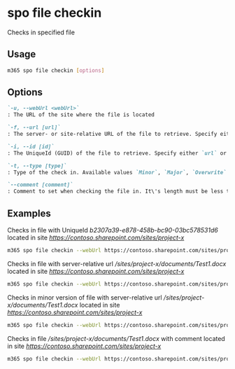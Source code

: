 
# spo file checkin

Checks in specified file

## Usage

```sh
m365 spo file checkin [options]
```

## Options

```md defintion-list
`-u, --webUrl <webUrl>`
: The URL of the site where the file is located

`-f, --url [url]`
: The server- or site-relative URL of the file to retrieve. Specify either `url` or `id` but not both

`-i, --id [id]`
: The UniqueId (GUID) of the file to retrieve. Specify either `url` or `id` but not both

`-t, --type [type]`
: Type of the check in. Available values `Minor`, `Major`, `Overwrite`. Default is Major

`--comment [comment]`
: Comment to set when checking the file in. It\'s length must be less than 1024 letters. Default is empty string
```

<Global />

## Examples

Checks in file with UniqueId _b2307a39-e878-458b-bc90-03bc578531d6_ located in site _https://contoso.sharepoint.com/sites/project-x_

```sh
m365 spo file checkin --webUrl https://contoso.sharepoint.com/sites/project-x --id 'b2307a39-e878-458b-bc90-03bc578531d6'
```

Checks in file with server-relative url _/sites/project-x/documents/Test1.docx_ located in site _https://contoso.sharepoint.com/sites/project-x_

```sh
m365 spo file checkin --webUrl https://contoso.sharepoint.com/sites/project-x --url '/sites/project-x/documents/Test1.docx'
```

Checks in minor version of file with server-relative url _/sites/project-x/documents/Test1.docx_ located in site _https://contoso.sharepoint.com/sites/project-x_

```sh
m365 spo file checkin --webUrl https://contoso.sharepoint.com/sites/project-x --url '/sites/project-x/documents/Test1.docx' --type Minor
```

Checks in file _/sites/project-x/documents/Test1.docx_ with comment located in site _https://contoso.sharepoint.com/sites/project-x_

```sh
m365 spo file checkin --webUrl https://contoso.sharepoint.com/sites/project-x --url '/sites/project-x/documents/Test1.docx' --comment 'approved'
```
